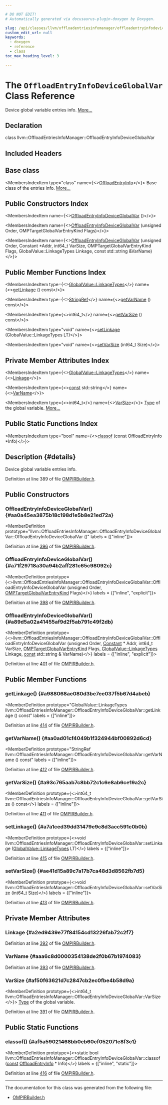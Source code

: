 ```yaml
---

# DO NOT EDIT!
# Automatically generated via docusaurus-plugin-doxygen by Doxygen.

slug: /api/classes/llvm/offloadentriesinfomanager/offloadentryinfodeviceglobalvar
custom_edit_url: null
keywords:
  - doxygen
  - reference
  - class
toc_max_heading_level: 3

---
```





# The `OffloadEntryInfoDeviceGlobalVar` Class Reference

<DoxygenPage pluginConfig={pluginConfig}>

Device global variable entries info. <a href="#details">More...</a>

## Declaration

<CodeBlock>class llvm::OffloadEntriesInfoManager::OffloadEntryInfoDeviceGlobalVar</CodeBlock>

## Included Headers

<IncludesList>
<IncludesListItem
  filePath="llvm/Frontend/OpenMP/OMPIRBuilder.h"
  permalink="/docs/api/files/include/include/llvm/include/llvm/frontend/include/llvm/frontend/openmp/ompirbuilder-h"
  isLocal="true" />
</IncludesList>

## Base class

<MembersIndex>

<MembersIndexItem
  type="class"
  name={<><a href="/docs/api/classes/llvm/offloadentriesinfomanager/offloadentryinfo">OffloadEntryInfo</a></>}>
Base class of the entries info. <a href="/docs/api/classes/llvm/offloadentriesinfomanager/offloadentryinfo/#details">More...</a>
</MembersIndexItem>

</MembersIndex>

## Public Constructors Index

<MembersIndex>

<MembersIndexItem
  name={<><a href="#aa0a45ea3875b18c198d1e5b8e21ed72a">OffloadEntryInfoDeviceGlobalVar</a> ()</>}>
</MembersIndexItem>

<MembersIndexItem
  name={<><a href="#a71f29718a30a94b2aff281c65c98092c">OffloadEntryInfoDeviceGlobalVar</a> (unsigned Order, OMPTargetGlobalVarEntryKind Flags)</>}>
</MembersIndexItem>

<MembersIndexItem
  name={<><a href="#a89d5a02a41455af9d2f5ab791c49f2db">OffloadEntryInfoDeviceGlobalVar</a> (unsigned Order, Constant &#42;Addr, int64&#95;t VarSize, OMPTargetGlobalVarEntryKind Flags, GlobalValue::LinkageTypes Linkage, const std::string &amp;VarName)</>}>
</MembersIndexItem>

</MembersIndex>

## Public Member Functions Index

<MembersIndex>

<MembersIndexItem
  type={<><a href="/docs/api/classes/llvm/globalvalue/#aedfa75f0c85c4aa85b257f066fbea57c">GlobalValue::LinkageTypes</a></>}
  name={<><a href="#a988068ae080d3be7ee037f5b67d4abeb">getLinkage</a> () const</>}>
</MembersIndexItem>

<MembersIndexItem
  type={<><a href="/docs/api/classes/llvm/stringref">StringRef</a></>}
  name={<><a href="#aa0ad01cf4049b1f324944bf00892d6cd">getVarName</a> () const</>}>
</MembersIndexItem>

<MembersIndexItem
  type={<>int64&#95;t</>}
  name={<><a href="#a93c765aab7c8bb72c1c6e8ab6ce19a2c">getVarSize</a> () const</>}>
</MembersIndexItem>

<MembersIndexItem
  type="void"
  name={<><a href="#a7a1ced39dd31479e9c8d3acc591c0b0b">setLinkage</a> (GlobalValue::LinkageTypes LT)</>}>
</MembersIndexItem>

<MembersIndexItem
  type="void"
  name={<><a href="#ae41d15a89c7a17b7ca48d3d8562fb7d5">setVarSize</a> (int64&#95;t Size)</>}>
</MembersIndexItem>

</MembersIndex>

## Private Member Attributes Index

<MembersIndex>

<MembersIndexItem
  type={<><a href="/docs/api/classes/llvm/globalvalue/#aedfa75f0c85c4aa85b257f066fbea57c">GlobalValue::LinkageTypes</a></>}
  name={<><a href="#a2ed9439e77f84154cd13226fab72c2f7">Linkage</a></>}>
</MembersIndexItem>

<MembersIndexItem
  type={<><a href="/docs/api/files/lib/lib/target/lib/target/aarch64/aarch64promoteconstant-cpp/#a90f8350fecae261c25be85d38b451bff">const</a> std::string</>}
  name={<><a href="#aaa6c8d0000354138de2f0b67b1974083">VarName</a></>}>
</MembersIndexItem>

<MembersIndexItem
  type={<>int64&#95;t</>}
  name={<><a href="#af50f63621d7c2847cb2ec0fbe4b58d9a">VarSize</a></>}>
<a href="/docs/api/classes/llvm/type">Type</a> of the global variable. <a href="#af50f63621d7c2847cb2ec0fbe4b58d9a">More...</a>
</MembersIndexItem>

</MembersIndex>

## Public Static Functions Index

<MembersIndex>

<MembersIndexItem
  type="bool"
  name={<><a href="#af5a59021468bb0eb60cf052071e8f3c1">classof</a> (const OffloadEntryInfo &#42;Info)</>}>
</MembersIndexItem>

</MembersIndex>

## Description {#details}

Device global variable entries info.

Definition at line 389 of file <a href="/docs/api/files/include/include/llvm/include/llvm/frontend/include/llvm/frontend/openmp/ompirbuilder-h">OMPIRBuilder.h</a>.

<SectionDefinition>

## Public Constructors

### OffloadEntryInfoDeviceGlobalVar() {#aa0a45ea3875b18c198d1e5b8e21ed72a}

<MemberDefinition
  prototype="llvm::OffloadEntriesInfoManager::OffloadEntryInfoDeviceGlobalVar::OffloadEntryInfoDeviceGlobalVar ()"
  labels = {["inline"]}>

Definition at line <a href="/docs/api/files/include/include/llvm/include/llvm/frontend/include/llvm/frontend/openmp/ompirbuilder-h/#l00396">396</a> of file <a href="/docs/api/files/include/include/llvm/include/llvm/frontend/include/llvm/frontend/openmp/ompirbuilder-h">OMPIRBuilder.h</a>.
</MemberDefinition>

### OffloadEntryInfoDeviceGlobalVar() {#a71f29718a30a94b2aff281c65c98092c}

<MemberDefinition
  prototype={<>llvm::OffloadEntriesInfoManager::OffloadEntryInfoDeviceGlobalVar::OffloadEntryInfoDeviceGlobalVar (unsigned Order, <a href="/docs/api/classes/llvm/offloadentriesinfomanager/#ab9575c71365de4083a7be6ef6572d534">OMPTargetGlobalVarEntryKind</a> Flags)</>}
  labels = {["inline", "explicit"]}>

Definition at line <a href="/docs/api/files/include/include/llvm/include/llvm/frontend/include/llvm/frontend/openmp/ompirbuilder-h/#l00398">398</a> of file <a href="/docs/api/files/include/include/llvm/include/llvm/frontend/include/llvm/frontend/openmp/ompirbuilder-h">OMPIRBuilder.h</a>.
</MemberDefinition>

### OffloadEntryInfoDeviceGlobalVar() {#a89d5a02a41455af9d2f5ab791c49f2db}

<MemberDefinition
  prototype={<>llvm::OffloadEntriesInfoManager::OffloadEntryInfoDeviceGlobalVar::OffloadEntryInfoDeviceGlobalVar (unsigned Order, <a href="/docs/api/classes/llvm/constant">Constant</a> &#42; Addr, int64&#95;t VarSize, <a href="/docs/api/classes/llvm/offloadentriesinfomanager/#ab9575c71365de4083a7be6ef6572d534">OMPTargetGlobalVarEntryKind</a> Flags, <a href="/docs/api/classes/llvm/globalvalue/#aedfa75f0c85c4aa85b257f066fbea57c">GlobalValue::LinkageTypes</a> Linkage, <a href="/docs/api/files/lib/lib/target/lib/target/aarch64/aarch64promoteconstant-cpp/#a90f8350fecae261c25be85d38b451bff">const</a> std::string &amp; VarName)</>}
  labels = {["inline", "explicit"]}>

Definition at line <a href="/docs/api/files/include/include/llvm/include/llvm/frontend/include/llvm/frontend/openmp/ompirbuilder-h/#l00401">401</a> of file <a href="/docs/api/files/include/include/llvm/include/llvm/frontend/include/llvm/frontend/openmp/ompirbuilder-h">OMPIRBuilder.h</a>.
</MemberDefinition>

</SectionDefinition>

<SectionDefinition>

## Public Member Functions

### getLinkage() {#a988068ae080d3be7ee037f5b67d4abeb}

<MemberDefinition
  prototype="GlobalValue::LinkageTypes llvm::OffloadEntriesInfoManager::OffloadEntryInfoDeviceGlobalVar::getLinkage () const"
  labels = {["inline"]}>

Definition at line <a href="/docs/api/files/include/include/llvm/include/llvm/frontend/include/llvm/frontend/openmp/ompirbuilder-h/#l00414">414</a> of file <a href="/docs/api/files/include/include/llvm/include/llvm/frontend/include/llvm/frontend/openmp/ompirbuilder-h">OMPIRBuilder.h</a>.
</MemberDefinition>

### getVarName() {#aa0ad01cf4049b1f324944bf00892d6cd}

<MemberDefinition
  prototype="StringRef llvm::OffloadEntriesInfoManager::OffloadEntryInfoDeviceGlobalVar::getVarName () const"
  labels = {["inline"]}>

Definition at line <a href="/docs/api/files/include/include/llvm/include/llvm/frontend/include/llvm/frontend/openmp/ompirbuilder-h/#l00412">412</a> of file <a href="/docs/api/files/include/include/llvm/include/llvm/frontend/include/llvm/frontend/openmp/ompirbuilder-h">OMPIRBuilder.h</a>.
</MemberDefinition>

### getVarSize() {#a93c765aab7c8bb72c1c6e8ab6ce19a2c}

<MemberDefinition
  prototype={<>int64&#95;t llvm::OffloadEntriesInfoManager::OffloadEntryInfoDeviceGlobalVar::getVarSize () const</>}
  labels = {["inline"]}>

Definition at line <a href="/docs/api/files/include/include/llvm/include/llvm/frontend/include/llvm/frontend/openmp/ompirbuilder-h/#l00411">411</a> of file <a href="/docs/api/files/include/include/llvm/include/llvm/frontend/include/llvm/frontend/openmp/ompirbuilder-h">OMPIRBuilder.h</a>.
</MemberDefinition>

### setLinkage() {#a7a1ced39dd31479e9c8d3acc591c0b0b}

<MemberDefinition
  prototype={<>void llvm::OffloadEntriesInfoManager::OffloadEntryInfoDeviceGlobalVar::setLinkage (<a href="/docs/api/classes/llvm/globalvalue/#aedfa75f0c85c4aa85b257f066fbea57c">GlobalValue::LinkageTypes</a> LT)</>}
  labels = {["inline"]}>

Definition at line <a href="/docs/api/files/include/include/llvm/include/llvm/frontend/include/llvm/frontend/openmp/ompirbuilder-h/#l00415">415</a> of file <a href="/docs/api/files/include/include/llvm/include/llvm/frontend/include/llvm/frontend/openmp/ompirbuilder-h">OMPIRBuilder.h</a>.
</MemberDefinition>

### setVarSize() {#ae41d15a89c7a17b7ca48d3d8562fb7d5}

<MemberDefinition
  prototype={<>void llvm::OffloadEntriesInfoManager::OffloadEntryInfoDeviceGlobalVar::setVarSize (int64&#95;t Size)</>}
  labels = {["inline"]}>

Definition at line <a href="/docs/api/files/include/include/llvm/include/llvm/frontend/include/llvm/frontend/openmp/ompirbuilder-h/#l00413">413</a> of file <a href="/docs/api/files/include/include/llvm/include/llvm/frontend/include/llvm/frontend/openmp/ompirbuilder-h">OMPIRBuilder.h</a>.
</MemberDefinition>

</SectionDefinition>

<SectionDefinition>

## Private Member Attributes

### Linkage {#a2ed9439e77f84154cd13226fab72c2f7}

<MemberDefinition
  prototype="GlobalValue::LinkageTypes llvm::OffloadEntriesInfoManager::OffloadEntryInfoDeviceGlobalVar::Linkage">

Definition at line <a href="/docs/api/files/include/include/llvm/include/llvm/frontend/include/llvm/frontend/openmp/ompirbuilder-h/#l00392">392</a> of file <a href="/docs/api/files/include/include/llvm/include/llvm/frontend/include/llvm/frontend/openmp/ompirbuilder-h">OMPIRBuilder.h</a>.
</MemberDefinition>

### VarName {#aaa6c8d0000354138de2f0b67b1974083}

<MemberDefinition
  prototype="const std::string llvm::OffloadEntriesInfoManager::OffloadEntryInfoDeviceGlobalVar::VarName">

Definition at line <a href="/docs/api/files/include/include/llvm/include/llvm/frontend/include/llvm/frontend/openmp/ompirbuilder-h/#l00393">393</a> of file <a href="/docs/api/files/include/include/llvm/include/llvm/frontend/include/llvm/frontend/openmp/ompirbuilder-h">OMPIRBuilder.h</a>.
</MemberDefinition>

### VarSize {#af50f63621d7c2847cb2ec0fbe4b58d9a}

<MemberDefinition
  prototype={<>int64&#95;t llvm::OffloadEntriesInfoManager::OffloadEntryInfoDeviceGlobalVar::VarSize</>}>
<a href="/docs/api/classes/llvm/type">Type</a> of the global variable.

Definition at line <a href="/docs/api/files/include/include/llvm/include/llvm/frontend/include/llvm/frontend/openmp/ompirbuilder-h/#l00391">391</a> of file <a href="/docs/api/files/include/include/llvm/include/llvm/frontend/include/llvm/frontend/openmp/ompirbuilder-h">OMPIRBuilder.h</a>.
</MemberDefinition>

</SectionDefinition>

<SectionDefinition>

## Public Static Functions

### classof() {#af5a59021468bb0eb60cf052071e8f3c1}

<MemberDefinition
  prototype={<>static bool llvm::OffloadEntriesInfoManager::OffloadEntryInfoDeviceGlobalVar::classof (<a href="/docs/api/files/lib/lib/target/lib/target/aarch64/aarch64promoteconstant-cpp/#a90f8350fecae261c25be85d38b451bff">const</a> <a href="/docs/api/classes/llvm/offloadentriesinfomanager/offloadentryinfo">OffloadEntryInfo</a> &#42; Info)</>}
  labels = {["inline", "static"]}>

Definition at line <a href="/docs/api/files/include/include/llvm/include/llvm/frontend/include/llvm/frontend/openmp/ompirbuilder-h/#l00416">416</a> of file <a href="/docs/api/files/include/include/llvm/include/llvm/frontend/include/llvm/frontend/openmp/ompirbuilder-h">OMPIRBuilder.h</a>.
</MemberDefinition>

</SectionDefinition>

<hr/>

The documentation for this class was generated from the following file:

<ul>
<li><a href="/docs/api/files/include/include/llvm/include/llvm/frontend/include/llvm/frontend/openmp/ompirbuilder-h">OMPIRBuilder.h</a></li>
</ul>

</DoxygenPage>
